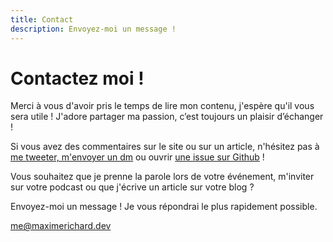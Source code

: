 ```yaml
---
title: Contact
description: Envoyez-moi un message !
---
```


# Contactez moi !

Merci à vous d'avoir pris le temps de lire mon contenu, j'espère qu'il vous sera utile ! J'adore partager ma passion, c’est toujours un plaisir d’échanger !

Si vous avez des commentaires sur le site ou sur un article, n'hésitez pas à [me tweeter, m'envoyer un dm](https://twitter.com/rmaximedev) ou ouvrir [une issue sur Github](https://github.com/zyhou/maximerichard.dev/) !

Vous souhaitez que je prenne la parole lors de votre événement, m'inviter sur votre podcast ou que j'écrive un article sur votre blog ?

Envoyez-moi un message ! Je vous répondrai le plus rapidement possible.

<div className="text-center font-bold">
    <a href="mailto:me@maximerichard.dev">me@maximerichard.dev</a>
</div>
